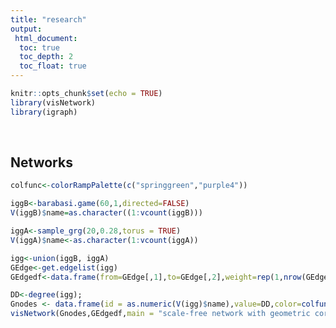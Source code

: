 ```yaml
---
title: "research"
output:
 html_document:
  toc: true
  toc_depth: 2
  toc_float: true
---
```


```r
knitr::opts_chunk$set(echo = TRUE)
library(visNetwork)
library(igraph)
```
<br>

## Networks

```r
colfunc<-colorRampPalette(c("springgreen","purple4"))

iggB<-barabasi.game(60,1,directed=FALSE)
V(iggB)$name=as.character((1:vcount(iggB)))

iggA<-sample_grg(20,0.28,torus = TRUE)
V(iggA)$name<-as.character(1:vcount(iggA))

igg<-union(iggB, iggA)
GEdge<-get.edgelist(igg)
GEdgedf<-data.frame(from=GEdge[,1],to=GEdge[,2],weight=rep(1,nrow(GEdge)),color=rep("purple",nrow(GEdge)))

DD<-degree(igg);
Gnodes <- data.frame(id = as.numeric(V(igg)$name),value=DD,color=colfunc(10)[cut(DD,breaks=10,labels=FALSE)])
visNetwork(Gnodes,GEdgedf,main = "scale-free network with geometric core") %>% visInteraction(dragView=FALSE,zoomView=FALSE)
```

